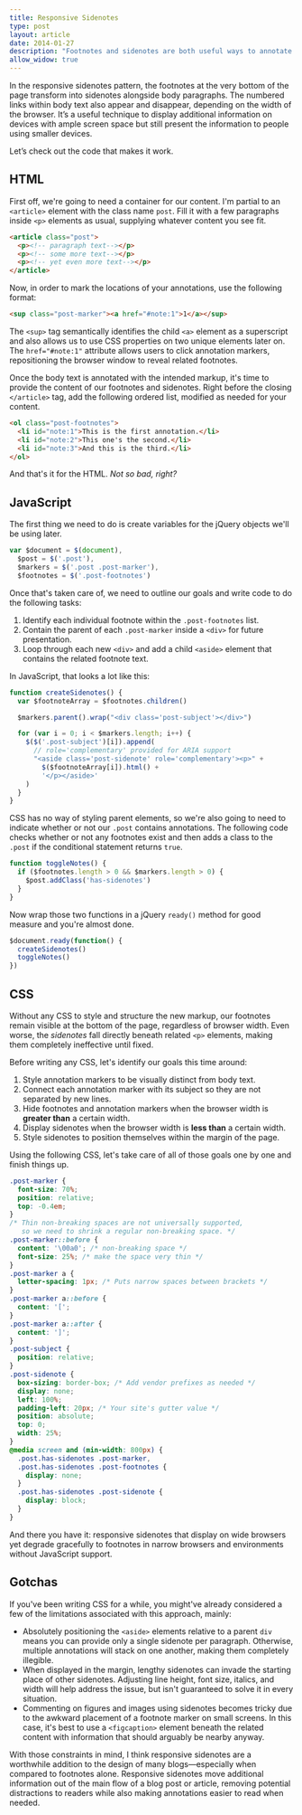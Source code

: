 ```yaml
---
title: Responsive Sidenotes
type: post
layout: article
date: 2014-01-27
description: "Footnotes and sidenotes are both useful ways to annotate online blog posts and articles. With the help of responsive design, it's now possible to use both approaches at the same time."
allow_widow: true
---
```


In the responsive sidenotes pattern, the footnotes at the very bottom of the page transform into sidenotes alongside body paragraphs. The numbered links within body text also appear and disappear, depending on the width of the browser. It’s a useful technique to display additional information on devices with ample screen space but still present the information to people using smaller devices.

Let’s check out the code that makes it work.

## HTML

First off, we're going to need a container for our content. I'm partial to an `<article>` element with the class name `post`. Fill it with a few paragraphs inside `<p>` elements as usual, supplying whatever content you see fit.

```html
<article class="post">
  <p><!-- paragraph text--></p>
  <p><!-- some more text--></p>
  <p><!-- yet even more text--></p>
</article>
```

Now, in order to mark the locations of your annotations, use the following format:

```html
<sup class="post-marker"><a href="#note:1">1</a></sup>
```

The `<sup>` tag semantically identifies the child `<a>` element as a superscript and also allows us to use CSS properties on two unique elements later on. The `href="#note:1"` attribute allows users to click annotation markers, repositioning the browser window to reveal related footnotes.

Once the body text is annotated with the intended markup, it's time to provide the content of our footnotes and sidenotes. Right before the closing `</article>` tag, add the following ordered list, modified as needed for your content.

```html
<ol class="post-footnotes">
  <li id="note:1">This is the first annotation.</li>
  <li id="note:2">This one's the second.</li>
  <li id="note:3">And this is the third.</li>
</ol>
```

And that's it for the HTML. _Not so bad, right?_

## JavaScript

The first thing we need to do is create variables for the jQuery objects we'll be using later.

```javascript
var $document = $(document),
  $post = $('.post'),
  $markers = $('.post .post-marker'),
  $footnotes = $('.post-footnotes')
```

Once that's taken care of, we need to outline our goals and write code to do the following tasks:

1. Identify each individual footnote within the `.post-footnotes` list.
2. Contain the parent of each `.post-marker` inside a `<div>` for future presentation.
3. Loop through each new `<div>` and add a child `<aside>` element that contains the related footnote text.

In JavaScript, that looks a lot like this:

```javascript
function createSidenotes() {
  var $footnoteArray = $footnotes.children()

  $markers.parent().wrap("<div class='post-subject'></div>")

  for (var i = 0; i < $markers.length; i++) {
    $($('.post-subject')[i]).append(
      // role='complementary' provided for ARIA support
      "<aside class='post-sidenote' role='complementary'><p>" +
        $($footnoteArray[i]).html() +
        '</p></aside>'
    )
  }
}
```

CSS has no way of styling parent elements, so we're also going to need to indicate whether or not our `.post` contains annotations. The following code checks whether or not any footnotes exist and then adds a class to the `.post` if the conditional statement returns `true`.

```javascript
function toggleNotes() {
  if ($footnotes.length > 0 && $markers.length > 0) {
    $post.addClass('has-sidenotes')
  }
}
```

Now wrap those two functions in a jQuery `ready()` method for good measure and you're almost done.

```javascript
$document.ready(function() {
  createSidenotes()
  toggleNotes()
})
```

## CSS

Without any CSS to style and structure the new markup, our footnotes remain visible at the bottom of the page, regardless of browser width. Even worse, the _sidenotes_ fall directly beneath related `<p>` elements, making them completely ineffective until fixed.

Before writing any CSS, let's identify our goals this time around:

1. Style annotation markers to be visually distinct from body text.
2. Connect each annotation marker with its subject so they are not separated by new lines.
3. Hide footnotes and annotation markers when the browser width is **greater than** a certain width.
4. Display sidenotes when the browser width is **less than** a certain width.
5. Style sidenotes to position themselves within the margin of the page.

Using the following CSS, let's take care of all of those goals one by one and finish things up.

```css
.post-marker {
  font-size: 70%;
  position: relative;
  top: -0.4em;
}
/* Thin non-breaking spaces are not universally supported,
   so we need to shrink a regular non-breaking space. */
.post-marker::before {
  content: '\00a0'; /* non-breaking space */
  font-size: 25%; /* make the space very thin */
}
.post-marker a {
  letter-spacing: 1px; /* Puts narrow spaces between brackets */
}
.post-marker a::before {
  content: '[';
}
.post-marker a::after {
  content: ']';
}
.post-subject {
  position: relative;
}
.post-sidenote {
  box-sizing: border-box; /* Add vendor prefixes as needed */
  display: none;
  left: 100%;
  padding-left: 20px; /* Your site's gutter value */
  position: absolute;
  top: 0;
  width: 25%;
}
@media screen and (min-width: 800px) {
  .post.has-sidenotes .post-marker,
  .post.has-sidenotes .post-footnotes {
    display: none;
  }
  .post.has-sidenotes .post-sidenote {
    display: block;
  }
}
```

And there you have it: responsive sidenotes that display on wide browsers yet degrade gracefully to footnotes in narrow browsers and environments without JavaScript support.

## Gotchas

If you've been writing CSS for a while, you might've already considered a few of the limitations associated with this approach, mainly:

- Absolutely positioning the `<aside>` elements relative to a parent `div` means you can provide only a single sidenote per paragraph. Otherwise, multiple annotations will stack on one another, making them completely illegible.
- When displayed in the margin, lengthy sidenotes can invade the starting place of other sidenotes. Adjusting line height, font size, italics, and width will help address the issue, but isn't guaranteed to solve it in every situation.
- Commenting on figures and images using sidenotes becomes tricky due to the awkward placement of a footnote marker on small screens. In this case, it's best to use a `<figcaption>` element beneath the related content with information that should arguably be nearby anyway.

With those constraints in mind, I think responsive sidenotes are a worthwhile addition to the design of many blogs—especially when compared to footnotes alone. Responsive sidenotes move additional information out of the main flow of a blog post or article, removing potential distractions to readers while also making annotations easier to read when needed.
